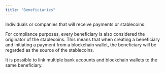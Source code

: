 ```yaml
---
title: "Beneficiaries"
---
```


Individuals or companies that will receive payments or stablecoins.

For compliance purposes, every beneficiary is also considered the originator of the stablecoins. This means that when creating a beneficiary and initiating a payment from a blockchain wallet, the beneficiary will be regarded as the source of the stablecoins.

It is possible to link multiple bank accounts and blockchain wallets to the same beneficiary.